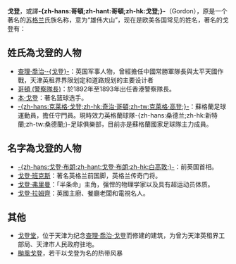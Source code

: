 {{noteTA
|T=zh-tw:高登; zh-cn:戈登; zh-hk:哥頓;
|1=zh-tw:高登; zh-cn:戈登; zh-hk:哥頓;
|2=zh-tw:班; zh-cn:本; zh-hk:賓;
}}
'''戈登'''，或譯'''-{zh-hans:哥頓;zh-hant:哥頓;zh-hk:戈登;}-'''（Gordon），原是一个著名的[[苏格兰|苏格兰]]氏族名称，意为“雄伟大山”，现在是欧美各国常见的姓名，著名的戈登有：

== 姓氏為戈登的人物 ==
* [[查理·喬治·戈登|查理·喬治·-{戈登}-]]：英国军事人物，曾經擔任中國常勝軍隊長與太平天國作戰，天津英租界界限划定和道路规划的主要设计者
* [[哥頓_(警察隊長)|哥頓 (警察隊長)]]：於1892年至1893年出任香港警察隊長。
* [[本·戈登|本·戈登]]：著名篮球选手。
* [[奇治·哥頓|-{zh-hans:克莱格·戈登;zh-hk:奇治·哥頓;zh-tw:克萊格·高登;}-]]：蘇格蘭足球運動員，擔任守門員。現時效力英格蘭球隊-{zh-hans:桑德兰;zh-hk:新特蘭;zh-tw:桑德蘭;}-足球俱樂部，目前亦是蘇格蘭國家足球隊主力成員。

== 名字為戈登的人物 ==
* [[戈登·布朗|-{zh-hans:戈登·布朗;zh-hant:戈登·布朗;zh-hk:白高敦;}-]]：前英国首相。
* [[戈登·班克斯|戈登·班克斯]]：著名英格兰前国脚，英格兰传奇门将。
* [[戈登·弗里曼|戈登·弗里曼]]：「半条命」主角，强悍的物理学家以及具有超运动员体质。
* [[戈登·拉姆齊|戈登·拉姆齊]]：英國主廚、餐廳老闆和電視名人。

== 其他 ==
* [[戈登堂|戈登堂]]，位于天津为纪念[[查理·喬治·戈登|查理·喬治·戈登]]而修建的建筑，为曾为天津英租界工部局、天津市人民政府驻地。
* [[颱風戈登|颱風戈登]]，若干以戈登为名的热带风暴

{{disambig|cat=二字人名消歧义}}